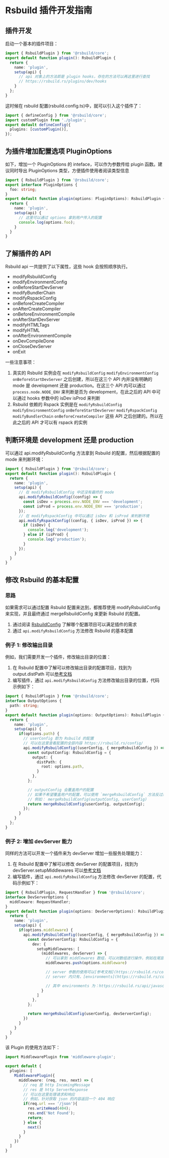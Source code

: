# Rsbuild 插件开发指南

## 插件开发

启动一个基本的插件项目：

```typescript
import { RsbuildPlugin } from '@rsbuild/core';
export default function plugin(): RsbuildPlugin {
  return {
    name: 'plugin',
    setup(api) {
      // api 对象上的方法即是 plugin hooks，存在的方法可以再这里进行查找
      // https://rsbuild.rs/plugins/dev/hooks
    }
  };
}
```

这时候在 rsbuild 配置(rsbuild.config.ts)中，就可以引入这个插件了：

```typescript
import { defineConfig } from '@rsbuild/core';
import customPlugin from './plugin';
export default defineConfig({
  plugins: [customPlugin()],
});
```

## 为插件增加配置选项 PluginOptions

如下，增加一个 PluginOptions 的 inteface，可以作为参数传给 plugin 函数。建议同时导出 PluginOptions 类型，方便插件使用者阅读类型信息

```typescript
import { RsbuildPlugin } from '@rsbuild/core';
export interface PluginOptions {
  foo: string;
}
export default function plugin(options: PluginOptions): RsbuildPlugin {
  return {
    name: 'plugin',
    setup(api) {
      // 这里可以通过 options 拿到用户传入的配置
      console.log(options.foo);
    }
  }
}
```

## 了解插件的 API

Rsbuild api 一共提供了以下属性，这些 hook 会按照顺序执行。

- modifyRsbuildConfig
- modifyEnvironmentConfig
- onBeforeStartDevServer
- modifyBundlerChain
- modifyRspackConfig
- onBeforeCreateCompiler
- onAfterCreateCompiler
- onBeforeEnvironmentCompile
- onAfterStartDevServer
- modifyHTMLTags
- modifyHTML
- onAfterEnvironmentCompile
- onDevCompileDone
- onCloseDevServer
- onExit

一些注意事项：
1. 真实的 Rsbuild 实例会在 `modifyRsbuildConfig` `modifyEnvironmentConfig` `onBeforeStartDevServer` 之后创建，所以在这三个 API 内并没有明确的 mode 是 development 还是 production。在这三个 API 内可以通过 `process.node.NODE_ENV` 来判断是否为 development，在此之后的 API 中可以通过 hooks 参数中的 isDev isProd 来判断
2. Rsbuild 依赖的 Rspack 实例是在 `modifyRsbuildConfig` `modifyEnvironmentConfig` `onBeforeStartDevServer` `modifyRspackConfig` `modifyBundlerChain` `onBeforeCreateCompiler` 这些 API 之后创建的。所以在此之后的 API 才可以有 rspack 的实例


## 判断环境是 development 还是 production

可以通过 api.modifyRsbuildConfig 方法拿到 Rsbuild 的配置，然后根据配置的 mode 来判断环境：

```typescript
import { RsbuildPlugin } from '@rsbuild/core';
export default function plugin(): RsbuildPlugin {
  return {
    name: 'plugin',
    setup(api) {
      // 在 modifyRsbuildConfig 中还没有最终的 mode
      api.modifyRsbuildConfig((config) => {
        const isDev = process.env.NODE_ENV === 'development';
        const isProd = process.env.NODE_ENV === 'production';
      });
      // 在 modifyRspackConfig 中可以通过 isDev 和 isProd 来判断环境
      api.modifyRspackConfig((config, { isDev, isProd }) => {
        if (isDev) {
          console.log('development');
        } else if (isProd) {
          console.log('production');
        }
      });
    }
  }
}
```

## 修改 Rsbuild 的基本配置

### 思路

如果需求可以通过配置 Rsbuild 配置来达到，都推荐使用 modifyRsbuildConfig 来实现，并且最终通过 mergeRsbuildConfig 来更新 Rsbuild 的配置。

1. 通过阅读 [RsbuildConfig](https://rsbuild.rs/config/) 了解哪个配置项目可以满足插件的需求
2. 通过 `api.modifyRsbuildConfig` 方法修改 Rsbuild 的基本配置

### 例子 1: 修改输出目录

例如，我们需要开发一个插件，修改输出目录的位置：

1. 在 Rsbuild 配置中了解可以修改输出目录的配置项目，找到为 output.distPath 可以[参考文档](https://rsbuild.rs/config/output/dist-path)
2. 编写插件，通过 `api.modifyRsbuildConfig` 方法修改输出目录的位置，代码示例如下：

```typescript
import { RsbuildPlugin } from '@rsbuild/core';
interface OutputOptions {
  path: string;
}
export default function plugin(options: OutputOptions): RsbuildPlugin {
  return {
    name: 'plugin',
    setup(api) {
      if(options.path) {
        // userConfig 即为 Rsbuild 的配置
        // 可以在这里查看配置的全部内容 https://rsbuild.rs/config/
        api.modifyRsbuildConfig((userConfig, { mergeRsbuildConfig }) => {
          const outputConfig: RsbuildConfig = {
            output: {
              distPath: {
                root: options.path,
              }
            },
          };

          // outputConfig 会覆盖用户的配置
          // 如果不希望覆盖用户的配置，可以使用 `mergeRsbuildConfig` 方法反过来传递
          // 例如： mergeRsbuildConfig(outputConfig, userConfig)
          return mergeRsbuildConfig(userConfig, outputConfig);
        });
      }
    }
  };
}
```

### 例子 2: 增加 devServer 能力

同样的方法可以开发一个插件来为 devServer 增加一些服务处理能力：

1. 在 Rsbuild 配置中了解可以修改 devServer 的配置项目，找到为 devServer.setupMiddlewares 可以[参考文档](https://rsbuild.rs/config/dev/setup-middlewares)
2. 编写插件，通过 `api.modifyRsbuildConfig` 方法修改 devServer 的配置，代码示例如下：

```typescript
import { RsbuildPlugin, RequestHandler } from '@rsbuild/core';
interface DevServerOptions {
  middleware: RequestHandler;
}
export default function plugin(options: DevServerOptions): RsbuildPlugin {
  return {
    name: 'plugin',
    setup(api) {
      if(options.middleware) {
        api.modifyRsbuildConfig((userConfig, { mergeRsbuildConfig }) => {
          const devServerConfig: RsbuildConfig = {
            dev: {
              setupMiddlewares: [
                (middlewares, devServer) => {
                  // 可以拿到 middlewares 数组，可以对数组进行操作，例如在尾部增加一个处理函数
                  middlewares.push(options.middleware)

                  // server 参数的使用可以[参考文档](https://rsbuild.rs/config/dev/setup-middlewares#server-api)
                  // server 内只有，[environments](https://rsbuild.rs/config/dev/setup-middlewares#environments) 和 [sockWrite](https://rsbuild.rs/config/dev/setup-middlewares#sockwrite) 两个属性

                  // 其中 environments 为：https://rsbuild.rs/api/javascript-api/environment-api#environment-api 可以基于 rsbuild 的 environment 来处理不同环境的请求
                }
              ]
            },
          };

          return mergeRsbuildConfig(userConfig, devServerConfig);
        })
      }
    }
  }
}
```

该 Plugin 的使用方法如下：

```typescript
import MiddlewarePlugin from 'middleware-plugin';

export default {
  plugins: [
    MiddlewarePlugin({
      middleware: (req, res, next) => {
        // req 是 http IncomingMessage
        // res 是 http ServerResponse
        // 可以在这里处理请求和响应
        // 例如，针对获取 json 的内容返回一个 404 响应
        if(req.url === '/json'){
          res.writeHead(404);
          res.end('Not Found');
          return;
        } else {
          next()
        }
      }
    })
  ]
}

```



